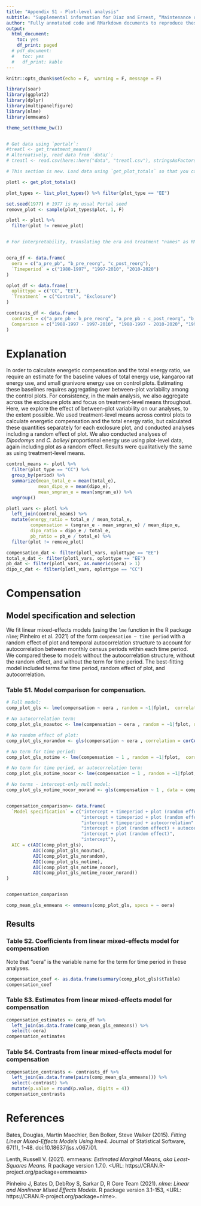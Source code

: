 ```yaml
---
title: "Appendix S1 - Plot-level analysis"
subtitle: "Supplemental information for Diaz and Ernest, “Maintenance of community function through compensation breaks down over time in a desert rodent community”. In review at Ecology."
author: "Fully annotated code and RMarkdown documents to reproduce these analyses are available at https://doi.org/10.5281/zenodo.5544362 and https://doi.org/10.5281/zenodo.5539881."
output:
  html_document:
    toc: yes
    df_print: paged
  # pdf_document:
  #   toc: yes
  #   df_print: kable
---
```


```r
knitr::opts_chunk$set(echo = F,  warning = F, message = F)

library(soar)
library(ggplot2)
library(dplyr)
library(multipanelfigure)
library(nlme)
library(emmeans)

theme_set(theme_bw())


# Get data using `portalr`:
#treatl <- get_treatment_means() 
# Alternatively, read data from `data/`:
# treatl <- read.csv(here::here("data", "treatl.csv"), stringsAsFactors = T)

# This section is new. Load data using `get_plot_totals` so that you can remove an exclosure plot (resulting in a balanced set of 4 exclosures and 4 controls)

plotl <- get_plot_totals()

plot_types <- list_plot_types() %>% filter(plot_type == "EE")

set.seed(1977) # 1977 is my usual Portal seed
remove_plot <- sample(plot_types$plot, 1, F)

plotl <- plotl %>%
  filter(plot != remove_plot)


# For interpretability, translating the era and treatment "names" as RMD coded them for analysis to the corresponding dates:


oera_df <- data.frame(
  oera = c("a_pre_pb", "b_pre_reorg", "c_post_reorg"),
  `Timeperiod` = c("1988-1997", "1997-2010", "2010-2020")
)

oplot_df <- data.frame(
  oplottype = c("CC", "EE"),
  `Treatment` = c("Control", "Exclosure")
)

contrasts_df <- data.frame(
  contrast = c("a_pre_pb - b_pre_reorg", "a_pre_pb - c_post_reorg", "b_pre_reorg - c_post_reorg"),
  Comparison = c("1988-1997 - 1997-2010", "1988-1997 - 2010-2020", "1997-2010 - 2010-2020")
)

```

\newpage

# Explanation

In order to  calculate energetic compensation and the total energy ratio, we require an estimate for the baseline values of total energy use, kangaroo rat energy use, and small granivore energy use on control plots. Estimating these baselines requires aggregating over between-plot variability among the control plots. For consistency, in the main analysis, we also aggregate across the exclosure plots and focus on treatment-level means throughout. Here, we explore the effect of between-plot variability on our analyses, to the extent possible. 
We used treatment-level means across control plots to calculate energetic compensation and the total energy ratio, but calculated these quantities separately for each exclosure plot, and conducted analyses including a random effect of plot. We also conducted analyses of *Dipodomys* and *C. baileyi* proportional energy use using plot-level data, again including plot as a random effect. Results were qualitatively the same as using treatment-level means. 

<!-- # Calculations of compensation and the total energy ratio -->

```r

control_means <- plotl %>%
  filter(plot_type == "CC") %>%
  group_by(period) %>%
  summarize(mean_total_e = mean(total_e),
            mean_dipo_e = mean(dipo_e),
            mean_smgran_e = mean(smgran_e)) %>%
  ungroup() 

plotl_vars <- plotl %>%
  left_join(control_means) %>%
  mutate(energy_ratio = total_e / mean_total_e,
         compensation = (smgran_e - mean_smgran_e) / mean_dipo_e,
         dipo_ratio = dipo_e / total_e,
         pb_ratio = pb_e / total_e) %>%
  filter(plot != remove_plot)

compensation_dat <- filter(plotl_vars, oplottype == "EE")
total_e_dat <- filter(plotl_vars, oplottype == "EE")
pb_dat <- filter(plotl_vars, as.numeric(oera) > 1)
dipo_c_dat <- filter(plotl_vars, oplottype == "CC")
```

\newpage

# Compensation

## Model specification and selection


We fit linear mixed-effects models (using the `lme` function in the R package `nlme`; Pinheiro et al. 2021) of the form `compensation ~ time period` with a random effect of plot and temporal autocorrelation structure to account for autocorrelation between monthly census periods within each time period. We compared these to models without the autocorrelation structure, without the random effect, and without the term for time period. The best-fitting model included terms for time period, random effect of plot, and autocorrelation.


### Table S1. Model comparison for compensation.


```r

# Full model:
comp_plot_gls <- lme(compensation ~ oera , random = ~1|fplot,  correlation = corCAR1(form = ~ period | fplot), data = compensation_dat)

# No autocorrelation term:
comp_plot_gls_noautoc <- lme(compensation ~ oera , random = ~1|fplot, data = compensation_dat)

# No random effect of plot:
comp_plot_gls_norandom <- gls(compensation ~ oera , correlation = corCAR1(form = ~ period | fplot), data = compensation_dat)

# No term for time period:
comp_plot_gls_notime <- lme(compensation ~ 1 , random = ~1|fplot,  correlation = corCAR1(form = ~ period | fplot), data = compensation_dat)

# No term for time period, or autocorrelation term:
comp_plot_gls_notime_nocor <- lme(compensation ~ 1 , random = ~1|fplot, data = compensation_dat)

# No terms - intercept-only null model:
comp_plot_gls_notime_nocor_norand <- gls(compensation ~ 1 , data = compensation_dat)


compensation_comparison<- data.frame(
  `Model specification` = c("intercept + timeperiod + plot (random effect) + autocorrelation",
                            "intercept + timeperiod + plot (random effect)",
                            "intercept + timeperiod + autocorrelation" ,
                            "intercept + plot (random effect) + autocorrelation",
                            "intercept + plot (random effect)",
                            "intercept"),
  AIC = c(AIC(comp_plot_gls),
          AIC(comp_plot_gls_noautoc),
          AIC(comp_plot_gls_norandom),
          AIC(comp_plot_gls_notime),
          AIC(comp_plot_gls_notime_nocor),
          AIC(comp_plot_gls_notime_nocor_norand))
)


compensation_comparison

```


```r
comp_mean_gls_emmeans <- emmeans(comp_plot_gls, specs = ~ oera)

```


## Results

### Table S2. Coefficients from linear mixed-effects model for compensation

Note that "oera" is the variable name for the term for time period in these analyses. 


```r
compensation_coef <- as.data.frame(summary(comp_plot_gls)$tTable)
compensation_coef
```


### Table S3. Estimates from linear mixed-effects model for compensation 

```r

compensation_estimates <- oera_df %>% 
  left_join(as.data.frame(comp_mean_gls_emmeans)) %>%
  select(-oera)
compensation_estimates

```

### Table S4. Contrasts from linear mixed-effects model for compensation 

```r
compensation_contrasts <- contrasts_df %>% 
  left_join(as.data.frame(pairs(comp_mean_gls_emmeans))) %>%
  select(-contrast) %>%
  mutate(p.value = round(p.value, digits = 4))
compensation_contrasts

```


# References

Bates, Douglas, Martin Maechler, Ben Bolker, Steve Walker (2015). _Fitting Linear Mixed-Effects Models Using lme4._ Journal of Statistical Software, 67(1), 1-48. doi:10.18637/jss.v067.i01.

Lenth,  Russell V. (2021). emmeans: _Estimated Marginal Means, aka Least-Squares Means._ R package version 1.7.0. <URL: https://CRAN.R-project.org/package=emmeans>

Pinheiro J, Bates D, DebRoy S, Sarkar D, R Core Team (2021). _nlme: Linear and Nonlinear Mixed Effects Models_. R package version 3.1-153, <URL: https://CRAN.R-project.org/package=nlme>.
